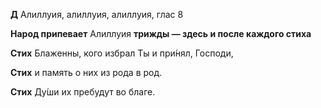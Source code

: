 **Д** Алиллуия, алиллуия, алиллуия, глас 8

**Народ припевает** Алиллуия **трижды — здесь и после каждого стиха**

**Стих** Блаженны, кого избрал Ты и при́нял, Господи,

**Стих** и память о них из рода в род.

**Стих** Ду́ши их пребудут во благе.
